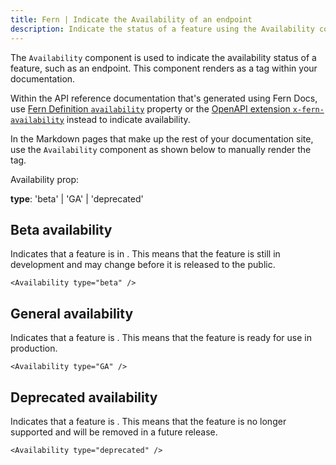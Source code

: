 ```yaml
---
title: Fern | Indicate the Availability of an endpoint
description: Indicate the status of a feature using the Availability component. Display a tag of beta, generally available, or deprecated. 
---
```


The `Availability` component is used to indicate the availability status of a feature, such as an endpoint. This component renders as a tag within your documentation.

Within the API reference documentation that's generated using Fern Docs, use [Fern Definition `availability`](/overview/define-your-api/ferndef/availability) property or the [OpenAPI extension `x-fern-availability`](/overview/define-your-api/openapi/extensions) instead to indicate availability. 

In the Markdown pages that make up the rest of your documentation site, use the `Availability` component as shown below to manually render the tag.

Availability prop:

**type**: 'beta' | 'GA' | 'deprecated'

## Beta availability 

Indicates that a feature is in <Availability type="beta" />. This means that the feature is still in development and may change before it is released to the public. 

```mdx
<Availability type="beta" />
```

## General availability

Indicates that a feature is <Availability type="GA" />. This means that the feature is ready for use in production. 

```mdx
<Availability type="GA" />
```

## Deprecated availability

Indicates that a feature is <Availability type="deprecated" />. This means that the feature is no longer supported and will be removed in a future release.

```mdx
<Availability type="deprecated" />
```
